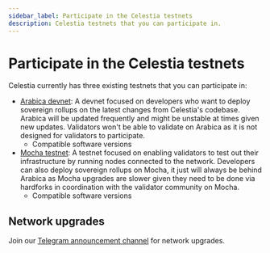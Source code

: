 ```yaml
---
sidebar_label: Participate in the Celestia testnets
description: Celestia testnets that you can participate in.
---
```


# Participate in the Celestia testnets


Celestia currently has three existing testnets that you can participate in:

- [Arabica devnet](./arabica-devnet.mdx): A devnet focused on developers who
  want to deploy sovereign rollups on the latest changes from Celestia's codebase.
  Arabica will be updated frequently and might be unstable at times given new updates.
  Validators won't be able to validate on Arabica as it is not designed for
  validators to participate.
  - Compatible software versions
    <ArabicaVersionTags
      arabicaVersions={arabicaVersions}
      constants={constants}
    />
- [Mocha testnet](./mocha-testnet.mdx): A testnet focused on enabling validators
  to test out their infrastructure by running nodes connected to the network. Developers
  can also deploy sovereign rollups on Mocha, it just will always be behind Arabica
  as Mocha upgrades are slower given they need to be done via hardforks in coordination
  with the validator community on Mocha.
  - Compatible software versions
    <MochaVersionTags mochaVersions={mochaVersions} constants={constants} />

## Network upgrades

Join our [Telegram announcement channel](https://t.me/+smSFIA7XXLU4MjJh)
for network upgrades.
